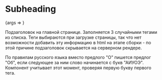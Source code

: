 
<Meta title="Subheading" component={Subheading} />

# Subheading

<Canvas>
  <Story name="Basic">{args => <Subheading {...args} />}</Story>
</Canvas>

Подзаголовок на главной странице. Заполняется 3 случайными тегами из списка. Теги выбираются при загрузке страницы, так что нет возможности добавить эту информацию в html на этапе сборки - по этой причине подзаголовок скрывается на серверном рендере.

По правилам русского языка вместо предлого "О" пишется предлог "Об", если следующее за ним слово начинается с букв "АИУОЭ". Компонент учитывает этот момент, проверяя первую букву первого тега.

<ArgsTable story="." />

